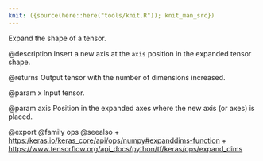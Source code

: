 ```yaml
---
knit: ({source(here::here("tools/knit.R")); knit_man_src})
---
```

Expand the shape of a tensor.

@description
Insert a new axis at the `axis` position in the expanded tensor shape.

@returns
    Output tensor with the number of dimensions increased.

@param x
Input tensor.

@param axis
Position in the expanded axes where the new axis
(or axes) is placed.

@export
@family ops
@seealso
+ <https:/keras.io/keras_core/api/ops/numpy#expanddims-function>
+ <https://www.tensorflow.org/api_docs/python/tf/keras/ops/expand_dims>
